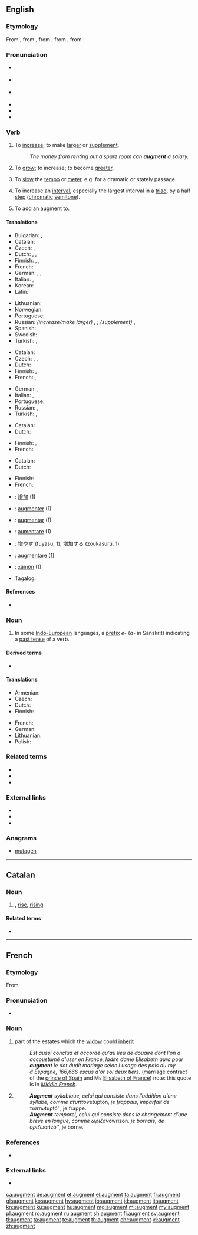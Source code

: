 ==English==
{{was wotd|2010|March|3}}
{{wikipedia|dab=augment}}

===Etymology===
<!--(verb)-->From {{etyl|enm|en}}, from {{etyl|fro|en}} {{m|fro|augmenter}}, from {{etyl|LL.|en}} {{m|la|augmentare||to increase}}, from {{etyl|la|en}} {{m|la|augmentum||an increase, growth}}, from {{m|la|augere||to increase}}.

===Pronunciation===
* {{a|UK}} {{IPA|/ɔːɡˈmɛnt/|lang=en}}
* {{a|US}} {{enPR|ôg-mĕntʹ}} {{IPA|/ɔɡˈmɛnt/|lang=en}}
* {{a|cot-caught}} {{IPA|/ɑɡˈmɛnt/|lang=en}}
* {{audio|en-us-augment.ogg|Audio|lang=en}}
* {{rhymes|ɛnt|lang=en}}
* {{hyphenation|aug|ment|lang=en}}

===Verb===
{{en-verb}}

# {{label|en|transitive}} To [[increase]]; to make [[large|larger]] or [[supplement]].
#: ''The money from renting out a spare room can '''augment''' a salary.''
# {{label|en|intransitive|reflexive}} To [[grow]]; to increase; to become [[greater]].
# {{label|en|music}} To [[slow]] the [[tempo]] or [[meter]], e.g. for a dramatic or stately passage.
# {{label|en|music}} To increase an [[interval]], especially the largest interval in a [[triad]], by a half [[step]] ([[chromatic]] [[semitone]]).
# {{label|en|grammar|transitive}} To add an augment to.

====Translations====
{{trans-top|to increase, make larger or supplement}}
* Bulgarian: {{t+|bg|увеличавам}}, {{t+|bg|прибавям}}
* Catalan: {{t+|ca|augmentar}}
* Czech: {{t+|cs|rozšířit}}, {{t+|cs|zvětšit}}
* Dutch: {{t+|nl|vergroten}}, {{t+|nl|verhogen}}, {{t+|nl|aanvullen}}
* Finnish: {{t+|fi|lisätä}}, {{t+|fi|kasvattaa}}, {{t+|fi|laajentaa}}
* French: {{t+|fr|augmenter}}
* German: {{t+|de|vergrößern}}, {{t+|de|erhöhen}}, {{t+|de|vermehren}}
* Italian: {{t+|it|aumentare}}, {{t+|it|crescere}}
* Korean: {{t|ko|증가시키다}}
* Latin: {{t|la|accumulō}}
{{trans-mid}}
* Lithuanian: {{t|lt|padidinti}}
* Norwegian: {{t+|no|øke}}
* Portuguese: {{t+|pt|aumentar}}
* Russian: ''(increase/make larger)'' {{t+|ru|увели́чивать|impf}}, {{t+|ru|увели́чить|pf}}; ''(supplement)'' {{t+|ru|дополня́ть|impf}}, {{t+|ru|допо́лнить|pf}}
* Spanish: {{t+|es|aumentar}}, {{t+|es|incrementar}}
* Swedish: {{t+|sv|öka}}
* Turkish: {{t+|tr|çoğaltmak}}, {{t+|tr|artırmak}}
{{trans-bottom}}

{{trans-top|to become greater}}
* Catalan: {{t+|ca|augmentar}}
* Czech: {{t+|cs|nabýt}}, {{t|cs|vzrůst}}, {{t|cs|vyrůst}}
* Dutch: {{t+|nl|verhogen}}
* Finnish: {{t+|fi|kasvaa}}, {{t+|fi|laajeta}}
* French: {{t+|fr|s'accroître}}, {{t+|fr|s'agrandir}}
{{trans-mid}}
* German: {{t+|de|wachsen}}, {{t+|de|zunehmen}}
* Italian: {{t|it|aumentarsi}}, {{t+|it|accrescersi}}
* Portuguese: {{t+|pt|aumentar}}
* Russian: {{t+|ru|увели́чиваться|impf}}, {{t+|ru|увели́читься|pf}}
* Turkish: {{t+|tr|çoğalmak}}, {{t+|tr|artmak}}
{{trans-bottom}}

{{trans-top|to slow the tempo or meter}}
* Catalan: {{t+|ca|augmentar}}
* Dutch: {{t+|nl|vergroten}}
{{trans-mid}}
* Finnish: {{t|fi|augmentoida}}, {{t+|fi|harventaa}}
* French: {{t|fr|élargir le mouvement}}
{{trans-bottom}}

{{trans-top|to increase an interval by a half step}}
* Catalan: {{t+|ca|augmentar}}
* Dutch: {{t+|nl|vergroten}}
{{trans-mid}}
* Finnish: {{t+|fi|laajentaa}}
* French: {{t|fr|augmenter l'intervalle}}
{{trans-bottom}}

{{checktrans-top}}
* {{ttbc|cmn}}: [[增加]] (1)
* {{ttbc|fr}}: [[augmenter]] (1)
* {{ttbc|ia}}: [[augmentar]] (1)
* {{ttbc|it}}: [[aumentare]] (1)
{{trans-mid}}
* {{ttbc|ja}}: [[増やす]] (fuyasu, 1), [[増加する]] (zoukasuru, 1)
* {{ttbc|la}}: [[augmentare]] (1)
* {{ttbc|vo}}: [[xäinön]] (1)
* Tagalog: {{t-check|tl|palakihin}}
{{trans-bottom}}

====References====
* {{R:OED2}}

===Noun===
{{en-noun}}

# {{label|en|grammar}} In some [[Indo-European]] languages, a [[prefix]] ''e-'' (''a-'' in Sanskrit) indicating a [[past tense]] of a verb.

====Derived terms====
* {{l|en|augmentless}}

====Translations====
{{trans-top|grammar: prefix indicating past tense of verb}}
* Armenian: {{t|hy|նախահավելված|sc=Armn}}
* Czech: {{t|cs|augment|m}}
* Dutch: {{t|nl|augment|n}}
* Finnish: {{t|fi|augmentti}}
{{trans-mid}}
* French: {{t+|fr|augment|m}}
* German: {{t+|de|Augment}}
* Lithuanian: {{t|lt|augmentas|m}}
* Polish: {{t+|pl|augment|m}}
{{trans-bottom}}

===Related terms===
* {{l|en|auction}}
* {{l|en|augmentable}}
* {{l|en|augmentation}}

===External links===
* {{R:Webster 1913}}
* {{R:Century 1911}}
* {{R:OneLook}}

===Anagrams===
* [[mutagen#English|mutagen]]

----

==Catalan==

===Noun===
{{ca-noun|m}}

# {{l|en|increase}}, [[rise]], [[rising]]

====Related terms====
* {{l|ca|augmentar}}

----

==French==
{{wikipedia|lang=fr}}
{{attention|fr|needs proof reading by a native English speaker}}

===Etymology===
From {{etyl|la|fr}} {{m|la|augmentum}}

===Pronunciation===
* {{IPA|/oɡ.mɑ̃/|lang=fr}}

===Noun===
{{fr-noun|m}}

# {{lb|fr|medieval law}} part of the estates which the [[widow]] could [[inherit]]
#: ''Est aussi conclud et accordé qu'au lieu de douaire dont l'on a accoustumé d'user en France, ladite dame Elisabeth aura pour '''augment''' le dot dudit mariage selon l'usage des pais du roy d'Espagne, 166,666 escus d'or sol deux tiers.'' (marriage contract of the [[w:Carlos, Prince of Asturias|prince of Spain]] and Ms [[w:Elisabeth of Valois|Elisabeth of France]]) note: this quote is in ''[[Middle French]]''.
# {{label|fr|grammar}} {{l|en|augment}}
#: '''''Augment''' syllabique, celui qui consiste dans l’addition d’une syllabe, comme ετυπτον ''etupton'', je frappais, imparfait de τυπτω ''tuptó'', je frappe.
#: '''''Augment''' temporel, celui qui consiste dans le changement d’une brève en longue, comme ωριζον ''ówrizon'', je bornais, de οριζω ''orizó'', je borne.

===References===
* {{R:TLFi}}

===External links===
* {{R:TLFi}}

[[ca:augment]]
[[de:augment]]
[[et:augment]]
[[el:augment]]
[[fa:augment]]
[[fr:augment]]
[[gl:augment]]
[[ko:augment]]
[[hy:augment]]
[[io:augment]]
[[id:augment]]
[[it:augment]]
[[kn:augment]]
[[ku:augment]]
[[hu:augment]]
[[mg:augment]]
[[ml:augment]]
[[my:augment]]
[[pl:augment]]
[[ro:augment]]
[[ru:augment]]
[[sh:augment]]
[[fi:augment]]
[[sv:augment]]
[[tl:augment]]
[[ta:augment]]
[[te:augment]]
[[th:augment]]
[[chr:augment]]
[[vi:augment]]
[[zh:augment]]